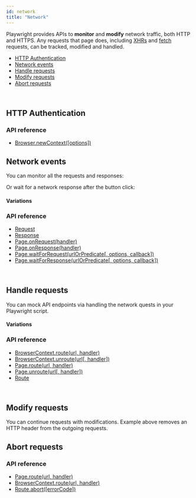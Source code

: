 ```yaml
---
id: network
title: "Network"
---
```


Playwright provides APIs to **monitor** and **modify** network traffic, both HTTP and HTTPS. Any requests that page does, including [XHRs](https://developer.mozilla.org/en-US/docs/Web/API/XMLHttpRequest) and [fetch](https://developer.mozilla.org/en-US/docs/Web/API/Fetch_API) requests, can be tracked, modified and handled.

- [HTTP Authentication](#http-authentication)
- [Network events](#network-events)
- [Handle requests](#handle-requests)
- [Modify requests](#modify-requests)
- [Abort requests](#abort-requests)

<br/>

## HTTP Authentication

### API reference
- [Browser.newContext([options])](./api/class-browser.mdx#browsernewcontextoptions)

## Network events

You can monitor all the requests and responses:

Or wait for a network response after the button click:

#### Variations

### API reference
- [Request]
- [Response]
- [Page.onRequest(handler)](./api/class-page.mdx#pageonrequesthandler)
- [Page.onResponse(handler)](./api/class-page.mdx#pageonresponsehandler)
- [Page.waitForRequest(urlOrPredicate[, options, callback])](./api/class-page.mdx#pagewaitforrequesturlorpredicate-options-callback)
- [Page.waitForResponse(urlOrPredicate[, options, callback])](./api/class-page.mdx#pagewaitforresponseurlorpredicate-options-callback)

<br/>

## Handle requests

You can mock API endpoints via handling the network quests in your Playwright script.

#### Variations

### API reference
- [BrowserContext.route(url, handler)](./api/class-browsercontext.mdx#browsercontextrouteurl-handler)
- [BrowserContext.unroute(url[, handler])](./api/class-browsercontext.mdx#browsercontextunrouteurl-handler)
- [Page.route(url, handler)](./api/class-page.mdx#pagerouteurl-handler)
- [Page.unroute(url[, handler])](./api/class-page.mdx#pageunrouteurl-handler)
- [Route]

<br/>

## Modify requests

You can continue requests with modifications. Example above removes an HTTP header from the outgoing requests.

## Abort requests

### API reference
- [Page.route(url, handler)](./api/class-page.mdx#pagerouteurl-handler)
- [BrowserContext.route(url, handler)](./api/class-browsercontext.mdx#browsercontextrouteurl-handler)
- [Route.abort([errorCode])](./api/class-route.mdx#routeaborterrorcode)

<br/>

[Accessibility]: ./api/class-accessibility.mdx "Accessibility"
[Browser]: ./api/class-browser.mdx "Browser"
[BrowserContext]: ./api/class-browsercontext.mdx "BrowserContext"
[BrowserType]: ./api/class-browsertype.mdx "BrowserType"
[ConsoleMessage]: ./api/class-consolemessage.mdx "ConsoleMessage"
[Dialog]: ./api/class-dialog.mdx "Dialog"
[Download]: ./api/class-download.mdx "Download"
[ElementHandle]: ./api/class-elementhandle.mdx "ElementHandle"
[FileChooser]: ./api/class-filechooser.mdx "FileChooser"
[Frame]: ./api/class-frame.mdx "Frame"
[JSHandle]: ./api/class-jshandle.mdx "JSHandle"
[Keyboard]: ./api/class-keyboard.mdx "Keyboard"
[Mouse]: ./api/class-mouse.mdx "Mouse"
[Page]: ./api/class-page.mdx "Page"
[Playwright]: ./api/class-playwright.mdx "Playwright"
[Request]: ./api/class-request.mdx "Request"
[Response]: ./api/class-response.mdx "Response"
[Route]: ./api/class-route.mdx "Route"
[Selectors]: ./api/class-selectors.mdx "Selectors"
[TimeoutError]: ./api/class-timeouterror.mdx "TimeoutError"
[Touchscreen]: ./api/class-touchscreen.mdx "Touchscreen"
[Video]: ./api/class-video.mdx "Video"
[WebSocket]: ./api/class-websocket.mdx "WebSocket"
[WebSocketFrame]: ./api/class-websocketframe.mdx "WebSocketFrame"
[Worker]: ./api/class-worker.mdx "Worker"
[Element]: https://developer.mozilla.org/en-US/docs/Web/API/element "Element"
[Evaluation Argument]: ./core-concepts.mdx#evaluationargument "Evaluation Argument"
[Promise]: https://developer.mozilla.org/en-US/docs/Web/JavaScript/Reference/Global_Objects/Promise "Promise"
[iterator]: https://developer.mozilla.org/en-US/docs/Web/JavaScript/Reference/Iteration_protocols "Iterator"
[origin]: https://developer.mozilla.org/en-US/docs/Glossary/Origin "Origin"
[selector]: https://developer.mozilla.org/en-US/docs/Web/CSS/CSS_Selectors "selector"
[Serializable]: https://developer.mozilla.org/en-US/docs/Web/JavaScript/Reference/Global_Objects/JSON/stringify#Description "Serializable"
[UIEvent.detail]: https://developer.mozilla.org/en-US/docs/Web/API/UIEvent/detail "UIEvent.detail"
[UnixTime]: https://en.wikipedia.org/wiki/Unix_time "Unix Time"
[xpath]: https://developer.mozilla.org/en-US/docs/Web/XPath "xpath"

[boolean]: https://docs.oracle.com/javase/tutorial/java/nutsandbolts/datatypes.html "boolean"
[byte&#91;&#93;]: https://docs.oracle.com/javase/tutorial/java/nutsandbolts/datatypes.html "byte[]"
[double]: https://docs.oracle.com/javase/tutorial/java/nutsandbolts/datatypes.html "double"
[InputStream]: https://docs.oracle.com/javase/8/docs/api/java/io/InputStream.html "InputStream"
[int]: https://docs.oracle.com/javase/tutorial/java/nutsandbolts/datatypes.html "int"
[List]: https://docs.oracle.com/javase/8/docs/api/java/util/List.html "List"
[Map]: https://docs.oracle.com/javase/8/docs/api/java/util/Map.html "Map"
[null]: https://docs.oracle.com/javase/specs/jls/se8/html/jls-3.html#jls-3.10.7 "null"
[Object]: https://docs.oracle.com/javase/8/docs/api/java/lang/Object.html "Object"
[Path]: https://docs.oracle.com/javase/8/docs/api/java/nio/file/Path.html "Path"
[Pattern]: https://docs.oracle.com/javase/8/docs/api/java/util/regex/Pattern.html "Pattern"
[Runnable]: https://docs.oracle.com/javase/8/docs/api/java/lang/Runnable.html "Runnable"
[String]: https://docs.oracle.com/javase/8/docs/api/java/lang/String.html "String"
